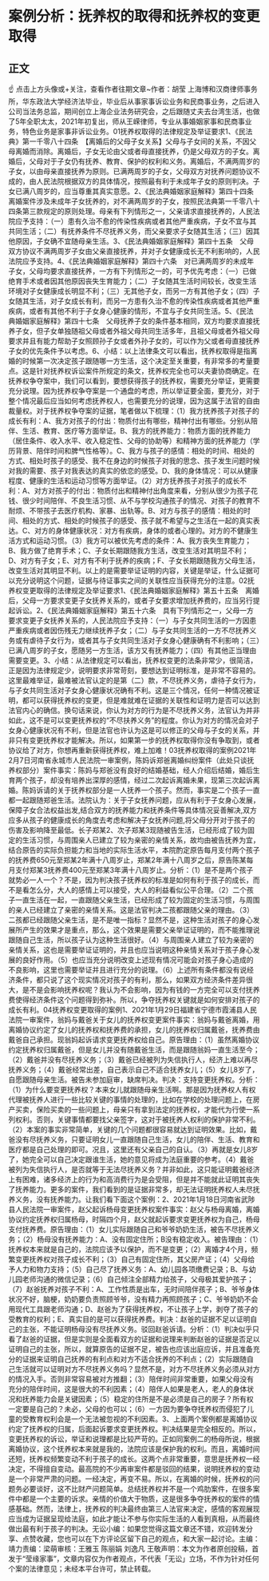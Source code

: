 # 案例分析：抚养权的取得和抚养权的变更取得
## 正文
☝ 点击上方头像或+关注，查看作者往期文章~作者：胡莹 上海博和汉商律师事务所，华东政法大学经济法毕业，毕业后从事家事诉讼业务和民商事业务，之后进入公司当法务总监，期间创立上海企业法务研究会，之后跟随丈夫去台湾生活，也做了5年全职太太，2021年初复出，师从王嵘律师，专业从事婚姻家事和民商事业务，特色业务是家事非诉讼业务。01抚养权取得的法律规定及举证要求1、《民法典》第一千零八十四条　【离婚后的父母子女关系】父母与子女间的关系，不因父母离婚而消除。离婚后，子女无论由父或者母直接抚养，仍是父母双方的子女。离婚后，父母对于子女仍有抚养、教育、保护的权利和义务。离婚后，不满两周岁的子女，以由母亲直接抚养为原则。已满两周岁的子女，父母双方对抚养问题协议不成的，由人民法院根据双方的具体情况，按照最有利于未成年子女的原则判决。子女已满八周岁的，应当尊重其真实意愿。2、《民法典婚姻家庭解释》第四十四条　离婚案件涉及未成年子女抚养的，对不满两周岁的子女，按照民法典第一千零八十四条第三款规定的原则处理。母亲有下列情形之一，父亲请求直接抚养的，人民法院应予支持：（一）患有久治不愈的传染性疾病或者其他严重疾病，子女不宜与其共同生活；（二）有抚养条件不尽抚养义务，而父亲要求子女随其生活；（三）因其他原因，子女确不宜随母亲生活。3、《民法典婚姻家庭解释》第四十五条　父母双方协议不满两周岁子女由父亲直接抚养，并对子女健康成长无不利影响的，人民法院应予支持。4、《民法典婚姻家庭解释》第四十六条　对已满两周岁的未成年子女，父母均要求直接抚养，一方有下列情形之一的，可予优先考虑：（一）已做绝育手术或者因其他原因丧失生育能力；（二）子女随其生活时间较长，改变生活环境对子女健康成长明显不利；（三）无其他子女，而另一方有其他子女；（四）子女随其生活，对子女成长有利，而另一方患有久治不愈的传染性疾病或者其他严重疾病，或者有其他不利于子女身心健康的情形，不宜与子女共同生活。5、《民法典婚姻家庭解释》第四十七条　父母抚养子女的条件基本相同，双方均要求直接抚养子女，但子女单独随祖父母或者外祖父母共同生活多年，且祖父母或者外祖父母要求并且有能力帮助子女照顾孙子女或者外孙子女的，可以作为父或者母直接抚养子女的优先条件予以考虑。6、小结：以上法律条文可以看出，抚养权取得是指离婚的时候第一次决定孩子跟随哪一方生活，这个决定至关重要，有非常多的考量要点。这是针对抚养权诉讼案件所规定的条文，抚养权完全也可以夫妻协商确定。在抚养权争夺案中，我们可以看到，要想获得孩子的抚养权，需要充分举证，更需要充分说理。因为抚养权争夺案是一个通盘的考虑，所以举证要全面，要充分，对于整个情况最后应当如何考虑抚养权人，也需要充分的说理，因为这属于法官的自由裁量权。对于抚养权争夺案的证据，笔者做以下梳理：（1）我方抚养孩子对孩子的成长有利：A、我方对孩子的付出：物质付出有哪些，精神付出有哪些。分别从陪伴、生活、教育、医疗等方面举证。B、我方的抚养能力：物质方面的抚养能力（居住条件、收入水平、收入稳定性、父母的协助等）和精神方面的抚养能力（学历背景、陪伴时间和脾气性格等）。C、我方与孩子的感情：相处的时间、相处的方式、相处时孩子的感受、我不在身边的时候孩子对我的思念、孩子发生问题时候对我的需要、孩子对我表达的真实的依恋的感受。D、我的身体情况：可以从健康程度、健康的生活和运动习惯等方面举证。（2）对方抚养孩子对孩子的成长不利：A、对方对孩子的付出：物质付出和精神付出角度来看，分别从很少为孩子花钱、很少时间陪伴、不良生活习惯、从不与学校沟通孩子的情况、对孩子的教育不耐烦、不带孩子去医疗机构、家暴、出轨等。B、对方与孩子的感情：相处的时间、相处的方式、相处的时候孩子的感受、孩子就不希望与之生活在一起的真实表达。C、对方的身体健康状况：对方有疾病，身体的或者心理的。对方的不健康生活方式和运动习惯。（3）我方可以被优先考虑的条件：A、我方丧失生育能力；B、我方做了绝育手术；C、子女长期跟随我方生活，改变生活对其明显不利；D、对方有子女；E、对方有不利于抚养的疾病；F、子女长期跟随我方父母生活，改变生活对其明显不利。以上的是需要举证证明的内容，关键是举证，什么证据可以充分说明这个问题，证据与待证事实之间的关联性应当获得充分的注意。02抚养权变更取得的法律规定及举证要求1、《民法典婚姻家庭解释》第五十五条　离婚后，父母一方要求变更子女抚养关系的，或者子女要求增加抚养费的，应当另行提起诉讼。2、《民法典婚姻家庭解释》第五十六条　具有下列情形之一，父母一方要求变更子女抚养关系的，人民法院应予支持：（一）与子女共同生活的一方因患严重疾病或者因伤残无力继续抚养子女；（二）与子女共同生活的一方不尽抚养义务或有虐待子女行为，或者其与子女共同生活对子女身心健康确有不利影响；（三）已满八周岁的子女，愿随另一方生活，该方又有抚养能力；（四）有其他正当理由需要变更。3、小结：从法律规定可以看出，抚养权变更的法条非常少，很简洁，正是因为法律规定少，说明要求非常苛刻，要想达到证明标准，是非常不容易的。这里最难举证，最难被法官认定的是第（二）款，不尽抚养义务，虐待子女行为，与子女共同生活对子女身心健康状况确有不利。这是三个情况，任何一种情况被证明，都可以获得抚养权的变更，但是难就难在证据的关联性和证明力是否可以达到法官内心的确信。换句话来说，你认为对方的行为是不尽抚养义务，法官认为并非如此，这不是可以变更抚养权的“不尽扶养义务”的程度。你认为对方的情况会对子女身心健康状况有不利，但是法官也许认为这是可以修正的父母与子女的关系，并非只有变更抚养权才能解决。所以，如果第一步的抚养权取得你没有争取到，或者协议给了对方，你想再重新获得抚养权，难上加难！03抚养权取得的案例2021年2月7日河南省永城市人民法院一审案例，陈妈诉郑爸离婚纠纷案件（此处只谈抚养权部分）案件事实：陈妈与郑爸没有良好的结婚基础，经人介绍后结婚，婚后生育两个孩子，却没有培养出深厚的感情，经过二次起诉离婚未果，现第三次起诉离婚。陈妈诉请的关于抚养权部分是一人抚养一个孩子。然而，事实是二个孩子一直都一起跟随郑爸生活。法院认为：关于子女抚养问题，应从有利于子女身心发展，保障子女合法权益出发,结合双方的抚养能力和抚养条件等具体情况妥善解决,双方应多从孩子的健康成长的角度去考虑和解决子女抚养问题,将父母分开对于孩子的伤害及影响降至最低。长子郑某2、次子郑某3现随被告生活，已经形成了较为固定的生活习惯，与周围亲人已建立了较为亲密的亲情关系，故均由被告抚养为宜，结合原告的实际负担能力和当地的实际生活水平，本院酌定原告每月支付两个孩子的抚养费650元至郑某2年满十八周岁止，郑某2年满十八周岁之后，原告陈某每月支付郑某3抚养费400元至郑某3年满十八周岁止。分析：（1）是不是两个孩子就势必一人一个？不是，因为判决孩子抚养权的标准是如何有利于孩子的成长，而不是看怎么分，大人的感情上可以接受，大人的利益看似公平合理。（2）二个孩子一直生活在一起，一直跟随父亲生活，已经形成了较为固定的生活习惯，与周围的亲人已经建立了亲密的亲情关系。这是法官判决二孩都跟随父亲的理由。（3）二孩都已经跟随父亲生活，是不是唯一指标？显然不是，这种生活对孩子的身心发展所产生的效果才是重点，那么，这个效果是需要父亲举证证明的，而不能推理说跟随自己生活，所以孩子认为这种生活很好。（4）与周围亲人建立了较为亲密的亲情关系，这也是需要举证证明的，并且也应当说明这种亲情关系对于孩子身心发展的良好作用。（5）也应当充分说明改变上述现有情况可能会对孩子身心造成的不良影响，这里也需要举证并且进行充分的说理。（6）上述所有条件都没有说经济条件，都只说了这个现实情况对孩子的有利，那么，如果双方经济条件差异很大，是不是会影响抚养权呢？我认为不会影响，因为有钱的一方完全可以支付抚养费使得经济条件这个问题得到弥补。所以，争夺抚养权关键就是如何安排对孩子的成长有利。04抚养权变更取得的案例1、2021年1月29日福建省宁德市霞浦县人民法院一审案件，翁妈与戴爸关于女儿的抚养权变更案件事实：翁妈与戴爸离婚，用离婚协议约定了女儿的抚养权和抚养费的承担，女儿的抚养权归属戴爸，抚养费由戴爸自己承担。现翁妈起诉请求变更抚养权给自己。原告理由：（1）虽然离婚协议约定抚养权归属戴爸，但是女儿并没有随戴爸生活，而是跟随翁妈一直生活至今；（2）戴爸并没有尽抚养义务；（3）戴爸已经被列为失信执行人，经济上难以再尽抚养义务；（4）戴爸经常出差，自己表示自己不适合抚养女儿；（5）女儿8岁了，自愿跟随母亲生活。被告未参加庭审，缺席判决。判决：支持变更抚养权。分析：（1）为什么要变更抚养权？本来女儿就跟随母亲生活啊。那是因为抚养权人有权代理被抚养人进行一些比较关键的事情的处理的，比如在学校的处理问题上，在房产买卖，保险买卖的一些问题上，母亲只有拿到法定的抚养权，才能代为行使一系列权利。否则，关键事情都要找父亲签字，这对于被抚养人权利的保护非常不利。（2）本案的事实非常简单，关键的几个问题都很容易就达到证明效果。比如，戴爸没有尽抚养义务，只要证明女儿一直跟随自己生活，女儿的陪伴、生活、教育和医疗都是自己处理的即可。况且，这里还有父亲自己的自认。（3）再就是女儿8岁了，她完全可以自己决定跟谁生活，她的意见将成为法庭重要的参考。（4）戴爸被列为失信执行人，是否就等于无法尽抚养义务？并非如此，这只能证明戴爸经济上有困难，诸多经济上的行为和高消费行为是会受阻，但是并不能就此证明其丧失了抚养能力。更多的案件，我们看到的是证据非常多，却无法证明抚养权人未尽抚养义务，没有抚养能力。让我们看下面这个案例：2、2021年1月18日河南省武陟县人民法院一审案件，赵父起诉杨母变更抚养权案件事实：赵父与杨母离婚，离婚协议约定抚养权归属杨母，时隔四个月，赵父就起诉要求变更抚养权为自己，杨母支付抚养费。原告理由：（1）女儿实际跟随自己和爷爷奶奶生活，被告不尽抚养义务；（2）杨母没有抚养能力：A、没有固定住所；B没有稳定收入。被告理由：（1）抚养权本来就是自己的，法院应该予以保护，而不是变更；（2）离婚才4个月，频繁变更抚养权对孩子成长不利；（3）自己有固定住所，其父房产证；（4）父母给予人力和物力支持；（5）自己尽了抚养义务：A、幼儿园各项缴费记录；B、与幼儿园老师沟通的微信记录；（6）自己倾注全部精力给孩子，父母极其爱护孩子；（7）赵爸抚养对孩子不利：A、工作性质是出车，无时间陪伴孩子；B、爷爷身体状况不好，脑梗，奶奶要负责照顾爷爷，没有精力再照顾孩子；C、爷爷奶奶不会用现代工具跟老师沟通；D、赵爸为了获得抚养权，不让孩子上学，剥夺了孩子的受教育的权利；E、真实目的是可以获得抚养费。判决：赵爸的证据不足以证明自己的主张，不能证明杨母没有尽抚养义务。驳回赵爸诉请。分析：（1）判决似乎只看了赵爸的证据，但是实则是全面看双方的证据和说理来判断赵爸的证据是否足以证明自己的主张，所以，就算原告的证据不足，被告也应该出庭应诉，并且准备充分的证据来证明自己抚养的有利点和对方不适合抚养的不利点；（2）实际跟随自己生活就可以证明对方不尽抚养义务吗？显然不是，对方不尽抚养义务必须从对方的情况入手。否则非常容易被对方推翻；（3）陪伴时间非常重要，如果父母没有充分的陪伴时间，这是很大的不利因素；（4）陪伴人如果是老人，老人的身体状况和抚养能力会是关键因素；（5）稳定的住所是不是必须是自己的房子？所有权一定要是自己的？未必，父母的也可以；（6）一方因为要争夺抚养权而侵犯了儿童的受教育权利会是一个无法被忽视的不利因素。3、上面两个案例都是离婚协议约定了抚养权的归属，后面起诉要求变更抚养权。判决结果是完全相反的。所以，变更抚养权的诉讼，举证和说理都是比较严苛的。正如同案例二的杨母所说，根据离婚协议，这个抚养权本来就是我的，法院应该是保护我的权利。而且，离婚时间还短，抚养权频繁变动不利于孩子的成长。这两个点非常重要，意思是抚养权一经决定，不得擅自变动。最高院的不少再审案件都是驳回的结果，说明抚养权的变动是一个非常严肃的问题。一经决定，再变不易。所以，在离婚的时候，抚养权的问题务必要谈好，这不比财产问题简单。总结抚养权并不是一个鸡肋案件，在很多案件中都是一个主要的诉求。亲情的价值大于物质，这是很多争夺抚养权的案件的情感基础。然而，法律上，抚养权的判决最终由第三人法官来决定，感情的客观展现应当成为证据呈现给法庭，如此才能让不参与你实际生活的人看到真相，从而最终做出最有利于孩子的判决。无讼小编：如果您觉得这篇文章还不错，欢迎转发分享、点赞收藏，您也可以在下方评论区留下自己的观点，和大家一起讨论。主编：靖力责编：梁萌审核：王雅玉 陈丽娟 刘逸凡 王敬声明：本文为作者原创投稿，首发于“莹缘家事”，文章内容仅为作者观点，不代表「无讼」立场，不作为针对任何个案的法律意见；未经本平台许可，禁止转载。